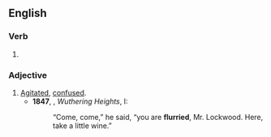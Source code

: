 ==English==

===Verb===
{{head|en|verb form}}

# {{en-past of|flurry}}

===Adjective===
{{en-adj}}

# [[agitated|Agitated]], [[confused]].
#*'''1847''', {{w|Emily Brontë}}, ''Wuthering Heights'', I:
#*:“Come, come,” he said, “you are '''flurried''', Mr. Lockwood. Here, take a little wine.”